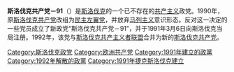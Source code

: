 {{other uses|斯洛伐克共产党 (消歧义)}}
'''斯洛伐克共产党－91'''（{{lang-sk|Komunistická strana Slovenska – 91}}）是[[斯洛伐克|斯洛伐克]]的一个已不存在的[[共产主义|共产主义]]政党。1990年，原[[斯洛伐克共产党_(1948年)|斯洛伐克共产党]]改组为[[民主左翼党_(斯洛伐克)|民主左翼党]]，并放弃[[马列主义|马列主义]]意识形态。反对这一决定的一些党员成立了新政党“斯洛伐克共产党－91”，并于1991年3月6日向斯洛伐克当局注册。1992年，该党与[[斯洛伐克共产主义者联盟|斯洛伐克共产主义者联盟]]合并为新的[[斯洛伐克共产党|斯洛伐克共产党]]。

[[Category:斯洛伐克政党|Category:斯洛伐克政党]]
[[Category:欧洲共产党|Category:欧洲共产党]]
[[Category:1991年建立的政黨|Category:1991年建立的政黨]]
[[Category:1992年解散的政黨|Category:1992年解散的政黨]]
[[Category:1991年捷克斯洛伐克建立|Category:1991年捷克斯洛伐克建立]]